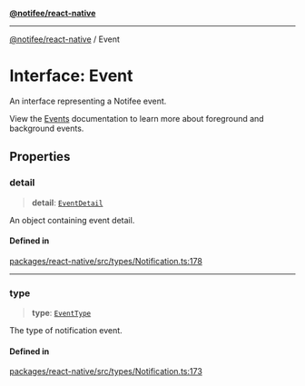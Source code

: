 [**@notifee/react-native**](react-native/reference/index)

***

[@notifee/react-native](react-native/reference/index) / Event

# Interface: Event

An interface representing a Notifee event.

View the [Events](/react-native/docs/events) documentation to learn more about foreground and
background events.

## Properties

### detail

> **detail**: [`EventDetail`](react-native/reference/Interface.EventDetail)

An object containing event detail.

#### Defined in

[packages/react-native/src/types/Notification.ts:178](https://github.com/invertase/notifee/blob/main/packages/react-native/src/types/Notification.ts#L178)

***

### type

> **type**: [`EventType`](react-native/reference/Enumeration.EventType)

The type of notification event.

#### Defined in

[packages/react-native/src/types/Notification.ts:173](https://github.com/invertase/notifee/blob/main/packages/react-native/src/types/Notification.ts#L173)
